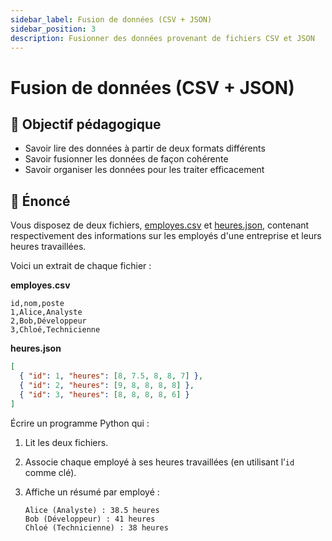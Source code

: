 ```yaml
---
sidebar_label: Fusion de données (CSV + JSON)
sidebar_position: 3
description: Fusionner des données provenant de fichiers CSV et JSON
---
```


# Fusion de données (CSV + JSON)

## 🎯 Objectif pédagogique

- Savoir lire des données à partir de deux formats différents
- Savoir fusionner les données de façon cohérente
- Savoir organiser les données pour les traiter efficacement

## 📜 Énoncé

Vous disposez de deux fichiers, <a href="/programmation-python/exercises/fichiers_employes.csv" download="employes.csv">employes.csv</a> et 
<a href="/programmation-python/exercises/fichiers_heures.json" download="heures.json">heures.json</a>,
contenant respectivement des informations sur les employés d'une entreprise et
leurs heures travaillées.

Voici un extrait de chaque fichier :

**employes.csv**
```
id,nom,poste
1,Alice,Analyste
2,Bob,Développeur
3,Chloé,Technicienne
```

**heures.json**

```json
[
  { "id": 1, "heures": [8, 7.5, 8, 8, 7] },
  { "id": 2, "heures": [9, 8, 8, 8, 8] },
  { "id": 3, "heures": [8, 8, 8, 8, 6] }
]
```

Écrire un programme Python qui :

1. Lit les deux fichiers.
2. Associe chaque employé à ses heures travaillées (en utilisant l’`id` comme clé).
3. Affiche un résumé par employé :

   ```
   Alice (Analyste) : 38.5 heures
   Bob (Développeur) : 41 heures
   Chloé (Technicienne) : 38 heures
   ```
